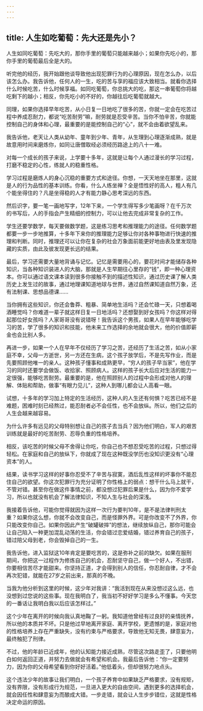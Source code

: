 ```yaml
---
---
---
```

title: 人生如吃葡萄：先大还是先小？
---




人生如同吃葡萄：先吃大的，那你手里的葡萄只能越来越小；如果你先吃小的，那你手里的葡萄最后全是大的。

听完他的经历，我开始跟他谈导致他出现犯罪行为的心理原因，现在怎么办，以后该怎么办。我告诉他，任何人的一生，吃的苦与享的福应该大致相当。就看你选择什么时候吃苦，什么时候享福。如同吃葡萄，你总挑大的吃，那这一串葡萄你将越吃剩下的越小；相反，你先吃小的不好的，你越往后吃葡萄就越大。

同理，如果你选择早年吃苦，从小日复一日地吃了很多的苦，你就一定会在吃苦过程中养成忍耐力，都说“吃苦耐劳”嘛，耐劳就是忍受辛苦。当你不怕辛苦，你就能控制自己的身体和心理，最重要的是能控制自己的“心”，就不会由着欲望乱来。

我告诉他，老天让人类从幼年、童年到少年、青年，从生理到心理逐渐成熟，就是故意用时间来磨炼你，如同让唐僧取经必须经历路途上的八十一难。

对每一个成长的孩子来说，上学要十多年，这就是让每个人通过漫长的学习过程，打磨不稳定的心性，练就人的稳重性格。

学习过程是磨炼人的身心沉稳的重要方式和途径。你想，一天天地坐在那里，这就是人的行为品性的基本训练。你看，什么人练坐禅？全是悟性好的高人，粗人有几个能坐得住的？凡是坐得稳的人才有能力静心思考深远的东西。

然后识字，要一笔一画地写字，12年下来，一个学生得写多少笔画呀？在千万次的书写后，人的手指会产生精细的控制力，可以让他去完成非常复杂的工作。

学生还要学数学，每天要做数学题，这是练习思考和推理能力的途径。任何数学题都要一步一步地推算，十多年下来你的推理能力足够让你对各种事物进行快速的推理和判断。同时，推理还可以让你在复杂的社会万象面前能更好地由表及里发现隐藏的实质，由此及彼发现更长远的结果。

最后，学习还需要大量地背诵与记忆。记忆是需要用心的，要花时间才能储存各种知识，当各种知识装进人的大脑，那就是人生早期往心里存的“钱”，即一种心理资本。你可以通过语文课本读到很多你接触不到的描述性知识，通过历史课了解人类历史上发生过的故事，通过地理课知道地球与世界，通过自然课知道自然万象，还有法制课、思想品德课……

当你拥有这些知识，你还会鲁莽、粗暴、简单地生活吗？还会忙碌一天，只想着喝酒睡觉吗？你难道一辈子就这样日复一日地活吗？还想娶到好女孩吗？你这样对得起那位好女孩吗？人家哥哥没有说错呀！我告诉这个男孩，如果人在早年能够吃学习的苦，学了很多的知识和技能，他未来工作选择的余地就会很大，他的价值即薪金也会比别人多。

再进一步，如果一个人在早年不仅经历了学习之苦，还经历了生活之苦，如从小家庭不幸，父母一方逝世，另一方还在生病，这个孩子放学后，不是先写作业，而是先要照顾他唯一的亲人。这种孩子懂事和成熟更早，“穷人的孩子早当家”，他在学习的同时还要学会做饭、收拾家、照顾病人。这样的孩子长大后应对生活的能力一定很强，能够吃苦耐劳。最重要的是，他在照顾别人的过程中会形成对他人的理解、体贴和帮助，做事“有眼力见儿”，这种人到哪儿都会让人高看一眼。

试想，十多年的学习加上特定的生活经历，这种人的人生还有何惧？吃苦已经不是难题，困难时刻已经熬过，能忍耐者必不会任性，也不会放纵。所以，他们之后的人生会越来越容易。

为什么许多有远见的父母特别想让自己的孩子去当兵？因为他们明白，军人的艰苦训练就是最好的吃苦耐劳、忍辱负重的性格培养。

相反，该吃苦的时候父母不舍得让你吃，你自己也不想忍受吃苦的过程，只想过得轻松。在家庭和自己的放纵下，你就成了现在这种既没学历也没知识更没有“心理资本”的人。

结果，读书学习这样的好事你忍受不了辛苦与寂寞，酒后乱性这样的坏事你不能忍住自己的欲望。你这次犯罪行为充分证明了你性格上的弱点：想干什么马上就干，不管对错。甚至你在做这件事情之前，都没想过犯罪后果是什么，因为你不爱学习，所以也就没有机会了解法律知识，不知人生与社会的深浅。

我接着告诉他，可能你觉得就因为这样一次行为要判10年，是不是法律判刑太重？如果你这么想，你就不会改变自己，而是怪罪外界。可是你改变不了外界，你只能改变你自己。如果你因此产生“破罐破摔”的想法，继续放纵自己，那你可能会让自己陷入一种更加混乱动荡的生活，你会错过恋爱结婚，错过养育自己的孩子，错过陪父母到老，你会毁掉自己的一生。

我告诉他，进入监狱这10年肯定是要吃苦的，这是弥补之前的缺欠。如果在服刑期间，你把这一过程作为修炼自己的机会，忍耐坚守自己，做一个好人，不出错，你要相信苦尽才能甜来。你坚持正道，才会得到别人的信任，你忍耐自律，才不会再次犯错，就能在27岁之前出来，那真的不晚。

当我为他分析到这里的时候，这少年对我讲：“我活到现在从来没想过这么远，也没想到过您说的这些事。现在我明白了，我当初不好好学习是多么不懂事。今天您的一番话让我明白我以后应该怎样过。”

这个少年在离开的时候向我认真地鞠了一躬。我知道他曾经有过良好的亲情抚养，所以他的本质并不坏。只是他过早地离开家庭、离开学校，更遗憾的是，家庭对他的性格培养上存在严重缺失，没有约束与严格要求，导致他无知无畏，肆意妄为，最终触犯了刑律。

不过，他的年龄已近成年，他的认知能力接近成熟，尽管这次路走歪了，只要他明白如何返回正道，并努力去做就会有希望和机会。我最后告诉他：“你一定要努力，因为你的父母希望看到你好好活着。”他低着头，但却很努力地点头。

这个违法少年的故事让我们明白，一个孩子养育中如果缺乏严格要求，没有规矩，没有界限，没有形成行为规范，一旦进入更大的自由空间，遇到更多的选择机会，就会因任性和肆意妄为而酿成大错。一步走错，就会让人生步步错位，这就是性格决定命运的原因。